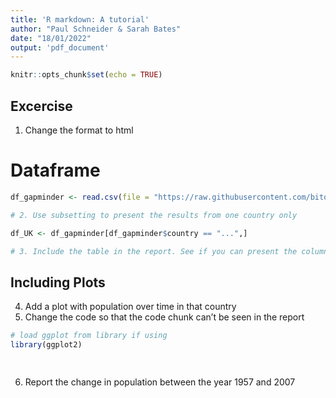 ```yaml
---
title: 'R markdown: A tutorial'
author: "Paul Schneider & Sarah Bates"
date: "18/01/2022"
output: 'pdf_document'
---
```


```r
knitr::opts_chunk$set(echo = TRUE)
```

## Excercise

1. Change the format to html


# Dataframe

```r

df_gapminder <- read.csv(file = "https://raw.githubusercontent.com/bitowaqr/R_for_healthecon_course/main/data/df_gapminder.csv")

# 2. Use subsetting to present the results from one country only

df_UK <- df_gapminder[df_gapminder$country == "...",]

# 3. Include the table in the report. See if you can present the columns year, lifeExp, pop and gdpPercap only
```


## Including Plots

4. Add a plot with population over time in that country
5. Change the code so that the code chunk can't be seen in the report

```r


# load ggplot from library if using
library(ggplot2)



```

##

6. Report the change in population between the year 1957 and 2007




